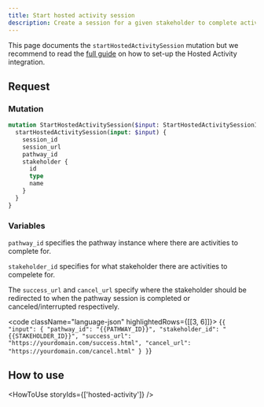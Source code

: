 ```yaml
---
title: Start hosted activity session
description: Create a session for a given stakeholder to complete activities via the Awell Hosted Activity page
---
```


This page documents the `startHostedActivitySession` mutation but we recommend to read the [full guide](/awell-orchestration/docs/use-cases/hosted-activity) on how to set-up the Hosted Activity integration.

## Request

### Mutation

```graphql
mutation StartHostedActivitySession($input: StartHostedActivitySessionInput!) {
  startHostedActivitySession(input: $input) {
    session_id
    session_url
    pathway_id
    stakeholder {
      id
      type
      name
    }
  }
}
```

### Variables

`pathway_id` specifies the pathway instance where there are activities to complete for.

`stakeholder_id` specifies for what stakeholder there are activities to compelete for.

The `success_url` and `cancel_url` specify where the stakeholder should be redirected to when the pathway session is completed or canceled/interrupted respectively.

<code className="language-json" highlightedRows={[[3, 6]]}>
  {`
{
  "input": {
    "pathway_id": "{{PATHWAY_ID}}",
    "stakeholder_id": "{{STAKEHOLDER_ID}}",
    "success_url": "https://yourdomain.com/success.html",
    "cancel_url": "https://yourdomain.com/cancel.html"
  }
}
`}
</code>

## How to use

<HowToUse storyIds={['hosted-activity']} />
